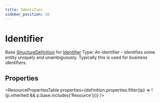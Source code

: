 ```yaml
---
title: Identifier
sidebar_position: 18
---
```



# Identifier

Base <a href="/docs/api/fhir/resources/structuredefinition">StructureDefinition</a> for <a href="/docs/api/fhir/datatypes/identifier">Identifier</a> Type: An identifier - identifies some entity uniquely and unambiguously. Typically this is used for business identifiers.

<Tabs queryString="section">
<TabItem value="schema" label="Schema" default>

## Properties

<ResourcePropertiesTable
  properties={definition.properties.filter((p) => !(p.inherited && p.base.includes('Resource')))}
/>

</TabItem>
  


</Tabs>
